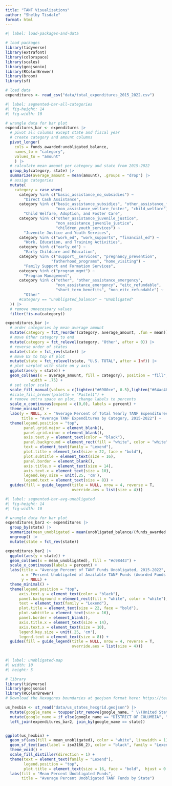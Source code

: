 ```yaml
---
title: "TANF Visualizations"
author: "Shelby Tisdale"
format: html
---
```


```r
#| label: load-packages-and-data

# load packages
library(tidyverse)
library(extrafont)
library(colorspace)
library(scales)
library(geojsonio)
library(RColorBrewer)
library(broom)
library(sf)

# load data
expenditures <- read_csv("data/total_expenditures_2015_2022.csv")
```

```r
#| label: segmented-bar-all-categories
#| fig-height: 14
#| fig-width: 10

# wrangle data for bar plot
expenditures_bar <- expenditures |>
  # pivot all columns except state and fiscal year
  # create category and amount columns
  pivot_longer(
    cols = funds_awarded:unobligated_balance,
    names_to = "category",
    values_to = "amount"
    ) |>
  # calculate mean amount per category and state from 2015-2022
  group_by(category, state) |>
  summarize(average_amount = mean(amount), .groups = "drop") |>
  # assign categories
  mutate(
    category = case_when(
      category %in% c("basic_assistance_no_subsidies") ~
        "Direct Cash Assistance",
      category %in% c("basic_assistance_subsidies", "other_assistance_foster",
                      "non_assistance_welfare_foster", "child_welfare") ~
        "Child Welfare, Adoption, and Foster Care",
      category %in% c("other_assistance_juvenile_justice",
                      "non_assistance_juvenile_justice",
                      "children_youth_services") ~
        "Juvenile Justice and Youth Services",
      category %in% c("work_ed", "work_supports", "financial_ed") ~
        "Work, Education, and Training Activities",
      category %in% c("early_ed") ~
        "Early Childcare and Education",
      category %in% c("support__services", "pregnancy_prevention",
                    "fatherhood_programs", "home_visiting") ~
        "Family Support and Formation Services",
      category %in% c("program_mgmt") ~
        "Program Management",
      category %in% c("other", "other_assistance_emergency",
                      "non_assistance_emergency", "eitc_refundable",
                      "short_term_benefits", "non_eitc_refundable") ~
        "Other"
      #category == "unobligated_balance" ~ "Unobligated"
  )) |>
  # remove unnecessary values
  filter(!is.na(category))

expenditures_bar |>
  # order categories by mean average amount
  mutate(category = fct_reorder(category, average_amount, .fun = mean)) |>
  # move Other category to end
  mutate(category = fct_relevel(category, "Other", after = 0)) |>
  # reverse order of states
  mutate(state = fct_rev(state)) |>
  # move US to top of plot
  mutate(state = fct_relevel(state, "U.S. TOTAL", after = Inf)) |>
  # plot varplot with state on y axis
  ggplot(aes(y = state)) +
  geom_col(aes(x = average_amount, fill = category), position = "fill",
           width = .75) +
  # set color scale
  scale_fill_manual(values = c(lighten("#6980ce", 0.5),lighten("#64ac48", 0.5),lighten("#b460bd", 0.5),lighten("#9a963f", 0.5),lighten("#c75980", 0.5), lighten("#4aac8d", 0.5), lighten("#c98443", 0.5), "#cb4f42", "black")) +
  #scale_fill_brewer(palette = "Pastel1") +
  # remove extra space on plot, change labels to percents
  scale_x_continuous(expand = c(0,0), labels = percent) +
  theme_minimal() +
  labs(y = NULL, x = "Average Percent of Total Yearly TANF Expenditures",
       title = "Average TANF Expenditures by Category, 2015-2022") +
  theme(legend.position = "top",
        panel.grid.major = element_blank(),
        panel.grid.minor = element_blank(),
        axis.text.y = element_text(color = "black"),
        panel.background = element_rect(fill = "white", color = "white"),
        text = element_text(family = "Lexend"),
        plot.title = element_text(size = 22, face = "bold"),
        plot.subtitle = element_text(size = 16),
        panel.border = element_blank(),
        axis.title.x = element_text(size = 14),
        axis.text.x = element_text(size = 10),
        legend.key.size = unit(.25, 'cm'),
        legend.text = element_text(size = 8)) +
  guides(fill = guide_legend(title = NULL, nrow = 4, reverse = T,
                             override.aes = list(size = 4)))

```
```r
#| label: segmented-bar-avg-unobligated
#| fig-height: 14
#| fig-width: 10

# wrangle data for bar plot
expenditures_bar2 <- expenditures |>
  group_by(state) |>
  summarize(mean_unobligated = mean(unobligated_balance/(funds_awarded + carryover))) |>
  ungroup() |>
  mutate(state = fct_rev(state))

expenditures_bar2 |>
  ggplot(aes(y = state)) +
  geom_col(aes(x = mean_unobligated), fill = "#c98443") +
  scale_x_continuous(labels = percent) +
  labs(title = "Average Percent of TANF Funds Unobligated, 2015-2022",
       x = "Percent Unobligated of Available TANF Funds (Awarded Funds + Carryover From Previous Year)",
       y = NULL) +
  theme_minimal() +
  theme(legend.position = "top",
      axis.text.y = element_text(color = "black"),
      panel.background = element_rect(fill = "white", color = "white"),
      text = element_text(family = "Lexend"),
      plot.title = element_text(size = 22, face = "bold"),
      plot.subtitle = element_text(size = 16),
      panel.border = element_blank(),
      axis.title.x = element_text(size = 14),
      axis.text.x = element_text(size = 10),
      legend.key.size = unit(.25, 'cm'),
      legend.text = element_text(size = 8)) +
  guides(fill = guide_legend(title = NULL, nrow = 4, reverse = T,
                             override.aes = list(size = 4))) 
  

```

```r
#| label: unobligated-map
#| width: 10
#| height: 5

# library
library(tidyverse)
library(geojsonio)
library(RColorBrewer)
# Download the Hexagones boundaries at geojson format here: https://team.carto.com/u/andrew/tables/andrew.us_states_hexgrid/public/map.

us_hexbin <- st_read("data/us_states_hexgrid.geojson") |>
  mutate(google_name = toupper(str_remove(google_name, " \\(United States\\)"))) |>
  mutate(google_name = if_else(google_name == "DISTRICT OF COLUMBIA", "DIST.OF COLUMBIA", google_name)) |>
  left_join(expenditures_bar2, join_by(google_name == state))


ggplot(us_hexbin) +
  geom_sf(aes(fill = mean_unobligated), color = "white", linewidth = 1) +
  geom_sf_text(aes(label = iso3166_2), color = "black", family = "Lexend") +
  theme_void() +
  scale_fill_distiller(direction = 1) +
  theme(text = element_text(family = "Lexend"),
        legend.position = "top",
        plot.title = element_text(size = 16, face = "bold",  hjust = 0.5)) +
  labs(fill = "Mean Percent Unobligated Funds",
       title = "Average Percent Unobligated TANF Funds by State")


```
